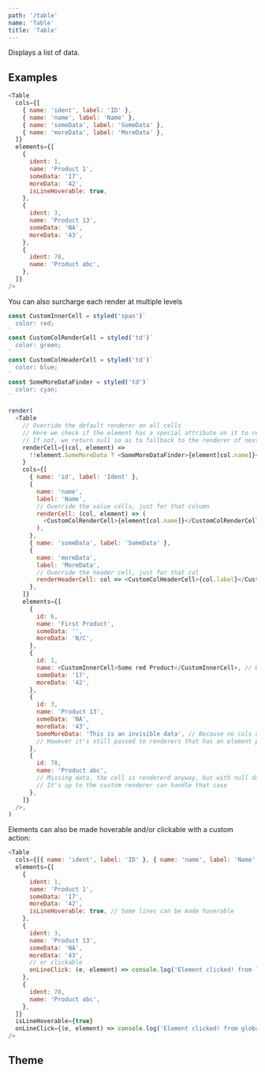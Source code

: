 ```yaml
---
path: '/table'
name: 'Table'
title: 'Table'
---
```


Displays a list of data.

## Examples

```js
<Table
  cols={[
    { name: 'ident', label: 'ID' },
    { name: 'name', label: 'Name' },
    { name: 'someData', label: 'SomeData' },
    { name: 'moreData', label: 'MoreData' },
  ]}
  elements={[
    {
      ident: 1,
      name: 'Product 1',
      someData: '17',
      moreData: '42',
      isLineHoverable: true,
    },
    {
      ident: 3,
      name: 'Product 13',
      someData: 'NA',
      moreData: '43',
    },
    {
      ident: 78,
      name: 'Product abc',
    },
  ]}
/>
```

You can also surcharge each render at multiple levels

```js
const CustomInnerCell = styled('span')`
  color: red;
`
const CustomColRenderCell = styled('td')`
  color: green;
`
const CustomColHeaderCell = styled('td')`
  color: blue;
`
const SomeMoreDataFinder = styled('td')`
  color: cyan;
`

render(
  <Table
    // Override the default renderer on all cells
    // Here we check if the element has a special attribute on it to render a special color
    // If not, we return null so as to fallback to the renderer of next priority (in this case, the default renderer)
    renderCell={(col, element) =>
      !!element.SomeMoreData ? <SomeMoreDataFinder>{element[col.name]}</SomeMoreDataFinder> : null
    }
    cols={[
      { name: 'id', label: 'Ident' },
      {
        name: 'name',
        label: 'Name',
        // Override the value cells, just for that column
        renderCell: (col, element) => (
          <CustomColRenderCell>{element[col.name]}</CustomColRenderCell>
        ),
      },
      { name: 'someData', label: 'SomeData' },
      {
        name: 'moreData',
        label: 'MoreData',
        // Override the header cell, just for that col
        renderHeaderCell: col => <CustomColHeaderCell>{col.label}</CustomColHeaderCell>,
      },
    ]}
    elements={[
      {
        id: 6,
        name: 'First Product',
        someData: '',
        moreData: 'N/C',
      },
      {
        id: 1,
        name: <CustomInnerCell>Some red Product</CustomInnerCell>, // Display JSX inside this cell
        someData: '17',
        moreData: '42',
      },
      {
        id: 3,
        name: 'Product 13',
        someData: 'NA',
        moreData: '43',
        SomeMoreData: 'This is an invisible data', // Because no cols uses this name, it'll not be displayed
        // However it's still passed to renderers that has an element parameter
      },
      {
        id: 78,
        name: 'Product abc',
        // Missing data, the cell is rendererd anyway, but with null data,
        // It's up to the custom renderer can handle that case
      },
    ]}
  />,
)
```

Elements can also be made hoverable and/or clickable with a custom action:

```js
<Table
  cols={[{ name: 'ident', label: 'ID' }, { name: 'name', label: 'Name' }]}
  elements={[
    {
      ident: 1,
      name: 'Product 1',
      someData: '17',
      moreData: '42',
      isLineHoverable: true, // Some lines can be made hoverable
    },
    {
      ident: 3,
      name: 'Product 13',
      someData: 'NA',
      moreData: '43',
      // or clickable
      onLineClick: (e, element) => console.log('Element clicked! from line handler', element),
    },
    {
      ident: 78,
      name: 'Product abc',
    },
  ]}
  isLineHoverable={true}
  onLineClick={(e, element) => console.log('Element clicked! from global handler', element)}
/>
```

## Theme

<Theme name="components.table" />
